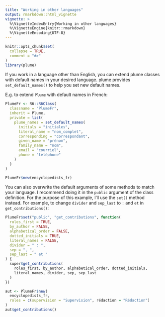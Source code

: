```yaml
---
title: "Working in other languages"
output: rmarkdown::html_vignette
vignette: >
  %\VignetteIndexEntry{Working in other languages}
  %\VignetteEngine{knitr::rmarkdown}
  %\VignetteEncoding{UTF-8}
---
```


```r
knitr::opts_chunk$set(
  collapse = TRUE,
  comment = "#>"
)
library(plume)
```

If you work in a language other than English, you can extend plume classes with default names in your desired language. plume provides `set_default_names()` to help you set new default names.

E.g. to extend `Plume` with default names in French:

```r
PlumeFr <- R6::R6Class(
  classname = "PlumeFr",
  inherit = Plume,
  private = list(
    plume_names = set_default_names(
      initials = "initiales",
      literal_name = "nom_complet",
      corresponding = "correspondant",
      given_name = "prénom",
      family_name = "nom",
      email = "courriel",
      phone = "téléphone"
    )
  )
)

PlumeFr$new(encyclopedists_fr)
```

You can also overwrite the default arguments of some methods to match your language. I recommend doing it in the `public` argument of the class definition. For the purpose of this example, I'll use the `set()` method instead. For example, to change `divider` and `sep_last` to ` : ` and ` et ` in `get_contributions()`:

```r
PlumeFr$set("public", "get_contributions", function(
  roles_first = TRUE,
  by_author = FALSE,
  alphabetical_order = FALSE,
  dotted_initials = TRUE,
  literal_names = FALSE,
  divider = " : ",
  sep = ", ",
  sep_last = " et "
) {
  super$get_contributions(
    roles_first, by_author, alphabetical_order, dotted_initials,
    literal_names, divider, sep, sep_last
  )
})

aut <- PlumeFr$new(
  encyclopedists_fr,
  roles = c(supervision = "Supervision", rédaction = "Rédaction")
)
aut$get_contributions()
```
